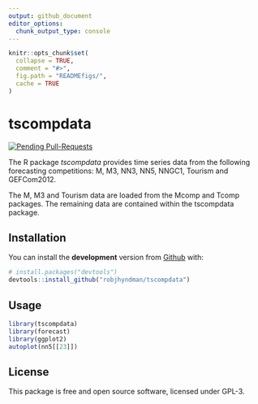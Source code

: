 ```yaml
---
output: github_document
editor_options: 
  chunk_output_type: console
---
```


<!-- README.md is generated from README.Rmd. Please edit that file -->

```r
knitr::opts_chunk$set(
  collapse = TRUE,
  comment = "#>",
  fig.path = "READMEfigs/",
  cache = TRUE
)
```

# tscompdata

[![Pending Pull-Requests](http://githubbadges.herokuapp.com/robjhyndman/tscompdata/pulls.svg?style=flat)](https://github.com/robjhyndman/tscompdata/pulls)

The R package *tscompdata* provides time series data from the following forecasting competitions: M, M3, NN3, NN5, NNGC1, Tourism and GEFCom2012.

The M, M3 and Tourism data are loaded from the Mcomp and Tcomp packages. The remaining data are contained within the tscompdata package.

## Installation

You can install the **development** version from [Github](https://github.com/robjhyndman/tscompdata) with:

```r
# install.packages("devtools")
devtools::install_github("robjhyndman/tscompdata")
```

## Usage

```r
library(tscompdata)
library(forecast)
library(ggplot2)
autoplot(nn5[[23]])
```

## License

This package is free and open source software, licensed under GPL-3.
